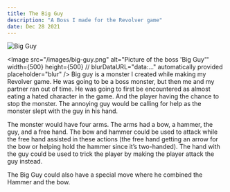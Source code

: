 ```yaml
---
title: The Big Guy
description: "A Boss I made for the Revolver game"
date: Dec 28 2021
---
```

![Big Guy](/images/big-guy.png)

<Image
        src="/images/big-guy.png"
        alt="Picture of the boss 'Big Guy'"
        width={500} 
        height={500}
        // blurDataURL="data:..." automatically provided
        placeholder="blur" 
      />
Big guy is a monster I created while making my Revolver game.
He was going to be a boss monster, but then me and my partner ran out of time. 
He was going to first be encountered as almost eating a hated character in the game. And the player having the chance to stop the monster. The annoying guy would be calling for help as the monster slept with the guy in his hand.

The monster would have four arms. The arms had a bow, a hammer, the guy, and a free hand. 
The bow and hammer could be used to attack while the free hand assisted in these actions (the free hand getting an arrow for the bow or helping hold the hammer since it’s two-handed). 
The hand with the guy could be used to trick the player by making the player attack the guy instead.


The Big Guy could also have a special move where he combined the Hammer and the bow.



